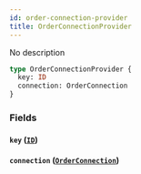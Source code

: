 ```yaml
---
id: order-connection-provider
title: OrderConnectionProvider
---
```


No description

```graphql
type OrderConnectionProvider {
  key: ID
  connection: OrderConnection
}
```

### Fields

#### `key` ([`ID`](/v1/scalars/id))

#### `connection` ([`OrderConnection`](/v1/objects/order-connection))
